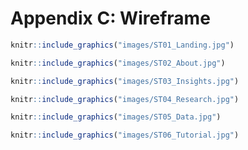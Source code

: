 # Appendix C: Wireframe {#appendixc}

```r

knitr::include_graphics("images/ST01_Landing.jpg")

```

```r

knitr::include_graphics("images/ST02_About.jpg")

```

```r

knitr::include_graphics("images/ST03_Insights.jpg")

```

```r

knitr::include_graphics("images/ST04_Research.jpg")

```

```r

knitr::include_graphics("images/ST05_Data.jpg")

```

```r

knitr::include_graphics("images/ST06_Tutorial.jpg")

```



